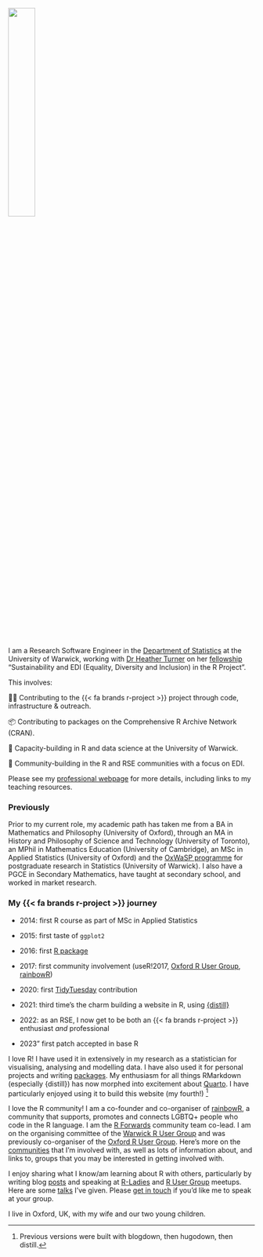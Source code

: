 ![](images/ellakaye-profile-2023.jpg){.profile-pic fig-alt="Headshot of Ella Kaye, a woman of around 40 with short brown hair looking slightly off-camera and smiling" fig-align="center" width="33%"}

I am a Research Software Engineer in the [Department of Statistics](https://warwick.ac.uk/fac/sci/statistics/){target="_blank"} at the University of Warwick, working with [Dr Heather Turner](https://warwick.ac.uk/fac/sci/statistics/staff/academic-research/turner/){target="_blank"} on her [fellowship](https://society-rse.org/community/rse-fellows/){target="_blank"} "Sustainability and EDI (Equality, Diversity and Inclusion) in the R Project".

This involves:

👩‍💻 Contributing to the {{< fa brands r-project >}} project through code, infrastructure & outreach.

📦 Contributing to packages on the Comprehensive R Archive Network (CRAN).

🚀 Capacity-building in R and data science at the University of Warwick.

💪 Community-building in the R and RSE communities with a focus on EDI.

Please see my [professional webpage](https://warwick.ac.uk/EllaKaye){target="_blank"} for more details, including links to my teaching resources.

### Previously

Prior to my current role, my academic path has taken me from a BA in Mathematics and Philosophy (University of Oxford), through an MA in History and Philosophy of Science and Technology (University of Toronto), an MPhil in Mathematics Education (University of Cambridge), an MSc in Applied Statistics (University of Oxford) and the [OxWaSP programme](http://www.oxwasp-cdt.ac.uk){target="_blank"} for postgraduate research in Statistics (University of Warwick). I also have a PGCE in Secondary Mathematics, have taught at secondary school, and worked in market research.

<!-- You can check out my [CV](CV.pdf) for more details. -->

### My {{< fa brands r-project >}} journey

- 2014: first R course as part of MSc in Applied Statistics

- 2015: first taste of `ggplot2`

- 2016: first [R package](packages/BradleyTerryScalable/index.qmd){target="_blank"}

- 2017: first community involvement (useR!2017, [Oxford R User Group](https://r-oxford.github.io){target="_blank"}, [rainbowR](https://rainbowr.netlify.app){target="_blank"})

- 2020: first [TidyTuesday](https://github.com/rfordatascience/tidytuesday) contribution

- 2021: third time's the charm building a website in R, using [{distill}](https://rstudio.github.io/distill/){target="_blank"}

- 2022: as an RSE, I now get to be both an {{< fa brands r-project >}} enthusiast *and* professional

- 2023" first patch accepted in base R  


I love R! I have used it in extensively in my research as a statistician for visualising, analysing and modelling data. I have also used it for personal projects and writing [packages](packages.qmd). My enthusiasm for all things RMarkdown (especially {distill}) has now morphed into excitement about [Quarto](https://quarto.org){target="_blank"}. I have particularly enjoyed using it to build this website (my fourth!) [^about-1]

[^about-1]: Previous versions were built with blogdown, then hugodown, then distill.

I love the R community! I am a co-founder and co-organiser of [rainbowR](https://rainbowr.netlify.app), a community that supports, promotes and connects LGBTQ+ people who code in the R language. I am the [R Forwards](https://forwards.github.io){target="_blank"} community team co-lead. I am on the organising committee of the [Warwick R User Group](https://www.meetup.com/Warwick-useRs/) and was previously co-organiser of the [Oxford R User Group](https://www.meetup.com/Oxford-R-User-Group/). Here's more on the [communities](community.qmd) that I'm involved with, as well as lots of information about, and links to, groups that you may be interested in getting involved with.

I enjoy sharing what I know/am learning about R with others, particularly by writing blog [posts](posts.qmd) and speaking at [R-Ladies](https://rladies.org) and [R User Group](https://www.meetup.com/pro/r-user-groups/) meetups. Here are some [talks](talks.qmd) I've given. Please [get in touch](contact.qmd) if you'd like me to speak at your group.

I live in Oxford, UK, with my wife and our two young children.
